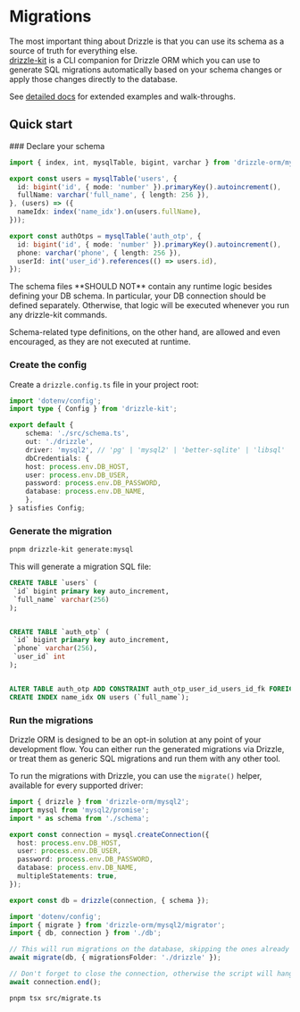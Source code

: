 
# Migrations
The most important thing about Drizzle is that you can use its schema as a source of truth for everything else.<br />
[drizzle-kit](/kit-docs) is a CLI companion for Drizzle ORM which you can use to generate SQL migrations automatically based on your schema changes
or apply those changes directly to the database.

See [detailed docs](/kit-docs) for extended examples and walk-throughs.

## Quick start

<Steps>
### Declare your schema

```typescript copy filename="src/schema.ts"
import { index, int, mysqlTable, bigint, varchar } from 'drizzle-orm/mysql-core';

export const users = mysqlTable('users', {
  id: bigint('id', { mode: 'number' }).primaryKey().autoincrement(),
  fullName: varchar('full_name', { length: 256 }),
}, (users) => ({
  nameIdx: index('name_idx').on(users.fullName),
}));

export const authOtps = mysqlTable('auth_otp', {
  id: bigint('id', { mode: 'number' }).primaryKey().autoincrement(),
  phone: varchar('phone', { length: 256 }),
  userId: int('user_id').references(() => users.id),
});
```

<Callout type="warning">
The schema files **SHOULD NOT** contain any runtime logic besides defining your DB schema.
In particular, your DB connection should be defined separately.
Otherwise, that logic will be executed whenever you run any drizzle-kit commands.

Schema-related type definitions, on the other hand, are allowed and even encouraged, as they are not executed at runtime.
</Callout>

### Create the config

Create a `drizzle.config.ts` file in your project root:

```typescript copy filename="drizzle.config.ts"
import 'dotenv/config';
import type { Config } from 'drizzle-kit';

export default {
	schema: './src/schema.ts',
	out: './drizzle',
	driver: 'mysql2', // 'pg' | 'mysql2' | 'better-sqlite' | 'libsql' | 'turso'
	dbCredentials: {
    host: process.env.DB_HOST,
    user: process.env.DB_USER,
    password: process.env.DB_PASSWORD,
    database: process.env.DB_NAME,
	},
} satisfies Config;
```

### Generate the migration

```bash
pnpm drizzle-kit generate:mysql
```
This will generate a migration SQL file:
```sql copy filename="drizzle/migrations/0000_better_than_prisma.sql"
CREATE TABLE `users` (
 `id` bigint primary key auto_increment,
 `full_name` varchar(256)
);


CREATE TABLE `auth_otp` (
 `id` bigint primary key auto_increment,
 `phone` varchar(256),
 `user_id` int
);


ALTER TABLE auth_otp ADD CONSTRAINT auth_otp_user_id_users_id_fk FOREIGN KEY (`user_id`) REFERENCES users(`id`) ;
CREATE INDEX name_idx ON users (`full_name`);
```

### Run the migrations

Drizzle ORM is designed to be an opt-in solution at any point of your development flow.
You can either run the generated migrations via Drizzle, or treat them as generic SQL migrations and run them with any other tool.

To run the migrations with Drizzle, you can use the `migrate()` helper, available for every supported driver:
```typescript copy filename="src/db.ts"
import { drizzle } from 'drizzle-orm/mysql2';
import mysql from 'mysql2/promise';
import * as schema from './schema';

export const connection = mysql.createConnection({
  host: process.env.DB_HOST,
  user: process.env.DB_USER,
  password: process.env.DB_PASSWORD,
  database: process.env.DB_NAME,
  multipleStatements: true,
});

export const db = drizzle(connection, { schema });
```

```typescript copy filename="src/migrate.ts"
import 'dotenv/config';
import { migrate } from 'drizzle-orm/mysql2/migrator';
import { db, connection } from './db';

// This will run migrations on the database, skipping the ones already applied
await migrate(db, { migrationsFolder: './drizzle' });

// Don't forget to close the connection, otherwise the script will hang
await connection.end();
```

```bash
pnpm tsx src/migrate.ts
```
</Steps>
